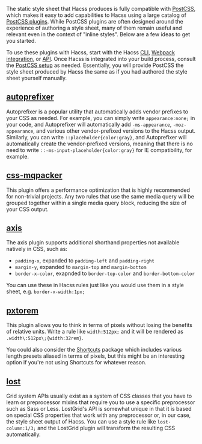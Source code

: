 
<Article
  title="Post-processing"
  subtitle="Add more capabilities to Hacss with PostCSS plugins">

The static style sheet that Hacss produces is fully compatible with
[PostCSS](https://postcss.org), which makes it easy to add capabilities to Hacss
using a large catalog of [PostCSS plugins](https://www.postcss.parts). While
PostCSS plugins are often designed around the experience of authoring a style
sheet, many of them remain useful and relevant even in the context of "inline
styles". Below are a few ideas to get you started.

To use these plugins with Hacss, start with the Hacss [CLI](./cli),
[Webpack integration](./webpack), or [API](./api). Once Hacss is integrated into
your build process, consult the
[PostCSS setup](https://github.com/postcss/postcss#usage) as needed.
Essentially, you will provide PostCSS the style sheet produced by Hacss the same
as if you had authored the style sheet yourself manually.

## [autoprefixer](https://github.com/postcss/autoprefixer)

Autoprefixer is a popular utility that automatically adds vendor prefixes to
your CSS as needed. For example, you can simply write `appearance:none;` in your
code, and Autoprefixer will automatically add `-ms-appearance`,
`-moz-appearance`, and various other vendor-prefixed versions to the Hacss
output. Similarly, you can write `::placeholder{color:gray}`, and Autoprefixer
will automatically create the vendor-prefixed versions, meaning that there is no
need to write `::-ms-input-placeholder{color:gray}` for IE compatibility, for
example.

## [css-mqpacker](https://github.com/hail2u/node-css-mqpacker)

This plugin offers a performance optimization that is highly recommended for
non-trivial projects. Any two rules that use the same media query will be
grouped together within a single media query block, reducing the size of your
CSS output.

## [axis](https://github.com/kinday/postcss-axis)

The axis plugin supports additional shorthand properties not available natively
in CSS, such as:
* `padding-x`, expanded to `padding-left` and `padding-right`
* `margin-y`, expanded to `margin-top` and `margin-bottom`
* `border-x-color`, exapnded to `border-top-color` and `border-bottom-color`

You can use these in Hacss rules just like you would use them in a style sheet,
e.g. `border-x-width:1px;`

## [pxtorem](https://github.com/cuth/postcss-pxtorem)

This plugin allows you to think in terms of pixels without losing the benefits
of relative units. Write a rule like `width:512px;` and it will be rendered as
`.width\:512px\;{width:32rem}`.

You could also consider the [Shortcuts](./shortcuts) package which includes
various length presets aliased in terms of pixels, but this might be an
interesting option if you're not using Shortcuts for whatever reason.

## [lost](https://github.com/peterramsing/lost)

Grid system APIs usually exist as a system of CSS classes that you have to learn
or preprocessor mixins that require you to use a specific preprocessor such as
Sass or Less. LostGrid's API is somewhat unique in that it is based on special
CSS properties that work with any preprocessor or, in our case, the style sheet
output of Hacss. You can use a style rule like `lost-column:1/3;` and the
LostGrid plugin will transform the resulting CSS automatically.

</Article>
